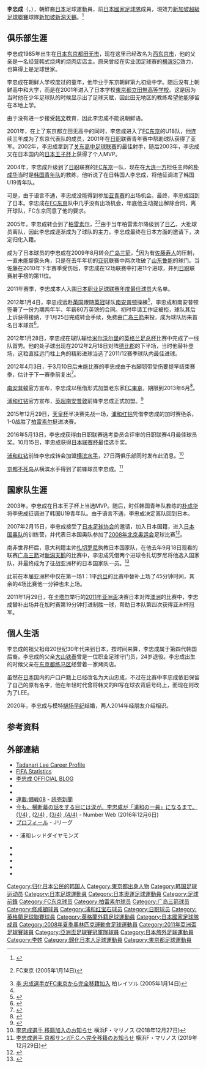 {{noteTA|G1=Football|G2=FAcup}}
{{Infobox football biography 2
| playername          = 李忠成<br>{{lang|ja|りー ただなり}}
| image               = [[File:Tadanari_Lee.jpg|220 px]]
| caption             = 
| fullname            = 李忠成<br />Tadanari Lee
| dateofbirth         = {{birth date and age|1985|12|19}}
| cityofbirth         = [[東京都|東京都]][[保谷市|保谷市]]（現[[西東京市|西東京市]]）
| countryofbirth      = {{JPN}}
| height              = {{height|meters=1.82}}
| position            = [[前鋒_(足球)|前鋒]]
| currentclub         = [[新加坡新潟天鵝足球會|新加坡新潟天鵝]]
| clubnumber          = 19
| youthyears1         = 1998−2000
| youthclubs1         = 横河武藏野
| youthyears2         = 2001−2003
| youthclubs2         = [[FC東京|FC東京]]
| years1              = 2004
| clubs1              = [[FC東京|FC東京]]
| caps1               = 0
| goals1              = 0
| years2              = 2005−2009
| clubs2              = [[柏雷素爾|柏雷素爾]]
| caps2               = 108
| goals2              = 24
| years3              = 2009−2011
| clubs3              = [[廣島三箭|廣島三箭]]
| caps3               = 70
| goals3              = 26
| years4              = 2012−2014
| clubs4              = [[南安普頓足球俱樂部|南安普頓]]
| caps4               = 7
| goals4              = 1
| years5              = 2013
| clubs5              = → [[FC東京|FC東京]] (外借)
| caps5               = 13
| goals5              = 4
| years6              = 2014−2018
| clubs6              = [[浦和紅鑽|浦和紅鑽]]
| caps6               = 131
| goals6              = 24
| years7              = 2019
| clubs7              = [[橫濱水手|橫濱水手]]
| caps7               = 10
| goals7              = 1
| years8              = 2020−2021
| clubs8              = [[京都不死鳥|京都不死鳥]]
| caps8               = 22
| goals8              = 0
| years9              = 2022−
| clubs9              = [[新加坡新潟天鵝足球會|新加坡新潟天鵝]]
| caps9               = 0
| goals9              = 0
| totalcaps           = 
| totalgoals          = 
| nationalyears1      = 2007−2008
| nationalteam1       = [[日本國家足球隊|日本U-23]]
| nationalcaps1       = 12
| nationalgoals1      = 4
| nationalyears2      = 2011−2012
| nationalteam2       = [[日本國家足球隊|日本]]
| nationalcaps2       = 11
| nationalgoals2      = 2
| medaltemplates      = 
| club-update = 2021年12月29日
| nationalteam-update = 2012年2月29日
}}

'''李忠成'''（{{lang-ja|りー ただなり}}，{{bd|1985年|12月19日||}}），朝鮮裔[[日本|日本]]足球運動員，前[[日本國家足球隊|日本國家足球隊]]成員，現效力[[新加坡超級足球聯賽|新加坡超級足球聯賽]]球隊[[新加坡新潟天鵝足球會|新加坡新潟天鵝]]。<ref name="Lee">{{cite web|publisher=[[Reuters|Reuters]]|title=BRIEF-Soccer-Japan under-23 striker Lee joins Hiroshima|url=http://sports.yahoo.com/sow/news?slug=reu-japankorean_brief&prov=reuters&type=lgns|date=2009-08-26|accessdate=2010-12-26}}</ref>

==俱乐部生涯==
李忠成1985年出生在[[日本|日本]][[东京都|东京都]][[田无市|田无市]]，现在这里已经改名为[[西东京市|西东京市]]，他的父亲是一名经营韩式烧烤的烧肉店店主。原来曾经在实业团足球赛的[[横滨SC|横滨SC]]效力，也算得上是足球世家。

李忠成在朝鲜人学校度过的童年，他毕业于东京朝鲜第九初级中学。随后没有上朝鲜高中和大学，而是在2001年进入了日本学校[[東京都立田無高等学校|東京都立田無高等学校]]。这是因为当时他在少年足球队的时候显示出了足球天赋，因此田无地区的教练希望他能够留在本地上学。

由于没有进一步接受[[韩文|韩文]]教育，因此李忠成不能说朝鲜语。

2001年，在上了东京都立田无高中的同时，李忠成进入了[[FC东京|FC东京]]的U18队，他连续三年成为了东京代表队的成员，2001年在[[日职|日职]]联赛青年赛中帮助球队获得了亚军。2002年，李忠成拿到了[[关东高中足球联赛|关东高中足球联赛]]的最佳射手，随后2003年，李忠成又在日本国内的[[日本王子杯|日本王子杯]]上获得了个人MVP。

2004年，李忠成升级到了[[日职|日职]]联赛的[[FC东京|FC东京]]一队，{{R|fct2003}}现在在[[大连一方|大连一方]]担任主帅的[[朴成华|朴成华]]当时是[[韩国青年队|韩国青年队]]的教练，他听说了在日韩国人李忠成，将他征调进了韩国U19青年队。 

可是，由于语言不通，李忠成没能得到参加[[亚青赛|亚青赛]]的出场机会。最终，李忠成回到了日本。李忠成在[[FC东京|FC东京]]队中几乎没有出场机会，年底他主动提出解除合同，离开球队，FC东京同意了他的要求。

2005年，李忠成转会到了[[柏雷素尔|柏雷素尔]]，<ref>{{cite web |url=http://www.fctokyo.co.jp/home/index.phtml?cont=item&item=2544 |title=李忠成選手 柏レイソルへ移籍決定のお知らせ |accessdate=2007年2月9日 |archiveurl=https://web.archive.org/web/20120715054615/http://www.fctokyo.co.jp/home/index.phtml?cont=item&item=2544 |archivedate=2012年7月15日 }} FC東京 (2005年1月14日)</ref><ref>[http://blog.reysol.co.jp/news/2005/007326.html 李 忠成選手がFC東京から完全移籍加入] {{Wayback|url=http://blog.reysol.co.jp/news/2005/007326.html |date=20130928120419 }} 柏レイソル (2005年1月14日)</ref>由于当年柏雷素尔降级到了[[日乙|日乙]]，大批球员离队，因此李忠成逐渐成为了球队的主力。李忠成最终在日本方面的邀请下，决定归化入籍。 

成为了日本球员的李忠成在2009年8月转会[[广岛三箭|广岛三箭]]，<ref name="Lee"/>因为有[[佐藤寿人|佐藤寿人]]的压制，一直未能崭露头角，只是在去年年初的[[亚冠|亚冠]]联赛中两次攻破了[[山东鲁能|山东鲁能]]的球门。当佐藤在2010年下半赛季受伤后，李忠成在12场联赛中打进11个进球，并列[[日职|日职]]联赛射手榜的第11位。

2011年赛季，李忠成本人入围[[日本职业足球联赛年度最佳球员|日本职业足球联赛年度最佳球员]]大名单。

2012年1月4日，李忠成远赴[[英国|英国]]跟随[[英冠|英冠]]球队[[南安普顿足球俱乐部|南安普顿]]操練<ref>{{cite news |language=en |url=http://news.bbc.co.uk/sport2/hi/football/16407930.stm |title=Striker Tadanari Lee trains at Southampton |publisher=''[[BBC_Sport|BBC Sport]]'' |date=2012-01-04 |accessdate=2012-01-26 |archive-date=2012-01-12 |archive-url=https://web.archive.org/web/20120112215307/http://news.bbc.co.uk/sport2/hi/football/16407930.stm |dead-url=no }}</ref>，李忠成和南安普顿签署了一份为期两年半、年薪80万英镑的合同。初时申请工作证被拒，球队其后上诉获得接纳，于1月25日完成转会手续，免费由[[广岛三箭|广岛三箭]]来投，成为球队历来首名日本球员<ref>{{cite news |language=en |url=http://news.bbc.co.uk/sport2/hi/football/16525699.stm |title=Japan striker Tadanari Lee completes his transfer to Southampton |publisher=''[[BBC_Sport|BBC Sport]]'' |date=2012-01-25 |accessdate=2012-01-26 |archive-date=2012-01-31 |archive-url=https://web.archive.org/web/20120131212450/http://news.bbc.co.uk/sport2/hi/football/16525699.stm |dead-url=no }}</ref>。

2012年1月28日，李忠成在球队输给[[米尔沃尔堡|米尔沃尔堡]]的[[英格兰足总杯|英格兰足总杯]]比赛中完成了一线队首秀。他的处子球出现在2012年2月18日对阵[[德比郡|德比郡]]的下半场，当时他替补登场，这粒直挂远门柱上角的精彩进球当选了2011/12赛季球队内最佳进球。

2012年4月3日，于3月10日后未能比赛的李忠成由于右脚韧带受伤要提早结束赛季，估计于下一赛季前复出<ref>{{cite news |language=en |url=http://www.bbc.com/sport/0/football/17584386 |title=Striker Tadanari Lee misses rest of season |publisher=''[[BBC_Sport|BBC Sport]]'' |date=2012-04-03 |accessdate=2014-12-04 |archive-date=2015-09-24 |archive-url=https://web.archive.org/web/20150924190648/http://www.bbc.com/sport/0/football/17584386 |dead-url=no }}</ref>。

[[南安普顿足球俱乐部|南安普顿]]官方宣布，李忠成以租借形式加盟老东家[[FC東京|FC東京]]，期限到2013年6月<ref>{{cite news |language=en |url=http://www.bbc.com/sport/0/football/21457968 |title=Tadanari Lee leaves Southampton to return to Japan on loan |publisher=''[[BBC_Sport|BBC Sport]]'' |date=2013-02-14 |accessdate=2014-12-04 |archive-date=2015-09-24 |archive-url=https://web.archive.org/web/20150924192007/http://www.bbc.com/sport/0/football/21457968 |dead-url=no }}</ref>。

[[浦和红钻|浦和红钻]]官方宣布，[[英超|英超]][[南安普敦|南安普敦]]前锋李忠成正式加盟。<ref>{{cite news |language=ja |url=http://www.urawa-reds.co.jp/topteamtopics/李-忠成選手-完全移籍加入のお知らせ |title=李 忠成選手 完全移籍加入のお知らせ |publisher=''URAWA RED DIAMONDS'' |date=2014-01-16 |accessdate=2014-12-04 |archive-date=2020-09-20 |archive-url=https://web.archive.org/web/20200920050228/https://www.urawa-reds.co.jp/topteamtopics/%E6%9D%8E-%E5%BF%A0%E6%88%90%E9%81%B8%E6%89%8B-%E5%AE%8C%E5%85%A8%E7%A7%BB%E7%B1%8D%E5%8A%A0%E5%85%A5%E3%81%AE%E3%81%8A%E7%9F%A5%E3%82%89%E3%81%9B/ |dead-url=no }}</ref>

2015年12月29日，[[天皇杯|天皇杯]]半决赛先战一场，[[浦和红钻|浦和红钻]]凭借李忠成的加时赛绝杀，1-0战胜了[[柏雷素尔|柏雷素尔]]挺进决赛。

2016年5月13日，李忠成获得由日职联赛选考委员会评审的日职联赛4月最佳球员奖。10月15日，李忠成获得[[日本联赛杯|日本联赛杯]]最佳选手奖。

[[浦和红钻|浦和红钻]]前锋李忠成转会加盟[[横滨水手|横滨水手]]，27日两俱乐部同时发布此消息。<ref>[http://www.f-marinos.com/news/detail?id=5568 李忠成選手 移籍加入のお知らせ] {{Wayback|url=http://www.f-marinos.com/news/detail?id=5568 |date=20210124174422 }} 横浜F・マリノス (2018年12月27日)</ref>

[[京都不死鸟|京都不死鸟]]从横滨水手得到了前锋球员李忠成。<ref>[http://www.f-marinos.com/news/category=5_id=6735 李忠成選手 京都サンガF.C.へ完全移籍のお知らせ] {{Wayback|url=http://www.f-marinos.com/news/category=5_id=6735 |date=20201129045214 }} 横浜F・マリノス (2019年12月29日)</ref>

==国家队生涯==
2003年，李忠成在日本王子杯上当选MVP。随后，时任韩国青年队教练的[[朴成华|朴成华]]将李忠成征调进了韩国U19青年队。由于语言不通，李忠成决定离队回到日本。

2007年2月15日，李忠成接受了[[日本足球协会|日本足球协会]]的邀请，加入日本国籍，进入[[日本23歲以下足球代表隊|日本国奥队]]的训练营，并代表日本国奥队参加了[[2008年北京奥运会|2008年北京奥运会]]足球比赛<ref>{{cite web|publisher=Sports Reference|title=Tadanari Ri Biography and Statistics|url=http://www.sports-reference.com/olympics/athletes/ri/tadanari-ri-1.html|accessdate=2009-08-26|archive-url=https://web.archive.org/web/20090106102942/http://www.sports-reference.com/olympics/athletes/ri/tadanari-ri-1.html|archive-date=2009-01-06|dead-url=yes}}</ref>。

南非世界杯后，意大利籍主帅[[扎切罗尼|扎切罗尼]]执教日本国家队，在他去年9月18日观看的联赛[[广岛三箭|广岛三箭]]对[[新潟天鹅|新潟天鹅]]的比赛中，李忠成凭借两个进球令扎切罗尼将他选入国家队，并最终成为了征战亚洲杯的日本国家队一员。<ref>{{Cite book|和書|title=魂の相克 在日スポーツ英雄列伝|publisher=[[講談社|講談社]]|year=2012|page=115}}</ref>

此前在本届亚洲杯中仅在第一场1：1平[[约旦|约旦]]的比赛中替补上场了45分钟时间，其余的4场比赛他一分钟也未上场。

2011年1月29日，在[[卡塔尔|卡塔尔]]举行的[[2011年亚洲盃|2011年亚洲盃]]决赛日本对阵[[澳洲国家足球队|澳洲]]的比赛中，李忠成替补出场并在加时赛第19分钟打进制胜一球{{R|sanspo}}，帮助日本队第四次获得亚洲杯冠军{{R|joins2011}}。

==個人生活==
李忠成的祖父祖母20世纪30年代来到日本，按时间来算，李忠成属于第四代韩国后裔。李忠成的父亲[[大山铁泰|大山铁泰]]曾是一位职业足球守门员，24岁退役。李忠成出生的时候父亲在[[东京都|东京都]][[练马区|练马区]]经营着一家烤肉店。

虽然在[[日本|日本]]国内的户口户籍上已经改名为大山忠成，不过在比赛中李忠成依旧保留了自己的原有名字，他在年轻时代曾将韩文的RI写在球衣背后号码上，而现在则改为了LEE。

2020年，李忠成与模特[[樋场早纪|樋场早纪]]结婚，两人2014年经朋友介绍相识。

==参考资料==
{{reflist}}

==外部連結==
*[http://www.thesaintshub.com/tadanarilee.html Tadanari Lee Career Profile] {{Wayback|url=http://www.thesaintshub.com/tadanarilee.html |date=20190608020621 }}
*[http://www.fifa.com/worldfootball/statisticsandrecords/players/player=286276/index.html FIFA Statistics] {{Wayback|url=http://www.fifa.com/worldfootball/statisticsandrecords/players/player=286276/index.html |date=20131105095708 }}
* [http://ameblo.jp/lee-tadanari 李忠成 OFFICIAL BLOG] {{Wayback|url=http://ameblo.jp/lee-tadanari |date=20210308050748 }}
* {{Twitter|ChunTadanari|李忠成}}
* {{Instagram|tadanarilee_official}}
* [https://web.archive.org/web/20090818004215/http://www.yomiuri.co.jp/olympic/2008/feature/preparation/ 連載:備戦08] - [[読売新聞|読売新聞]]
* [http://number.bunshun.jp/articles/-/827019 今も、横断幕の話をする目には涙が。李忠成が「浦和の一員」になるまで。(1/4)] {{Wayback|url=http://number.bunshun.jp/articles/-/827019 |date=20210123130620 }} , [http://number.bunshun.jp/articles/-/827019?page=2 (2/4)] {{Wayback|url=http://number.bunshun.jp/articles/-/827019?page=2 |date=20190811073428 }} , [http://number.bunshun.jp/articles/-/827019?page=3 (3/4)] {{Wayback|url=http://number.bunshun.jp/articles/-/827019?page=3 |date=20201201031223 }} ,[http://number.bunshun.jp/articles/-/827019?page=4 (4/4)] {{Wayback|url=http://number.bunshun.jp/articles/-/827019?page=4 |date=20210123130638 }} - Number Web (2016年12月6日)
* [http://data.j-league.or.jp/SFIX04/?player_id=6693 プロフィール] {{Wayback|url=http://data.j-league.or.jp/SFIX04/?player_id=6693 |date=20210123130658 }} - Jリーグ
* {{Official website|http://www.urawa-reds.co.jp/players/李忠成/|name=プロフィール}} - 浦和レッドダイヤモンズ
* {{FIFA player|286276}}{{En icon}}
* {{UEFA player|250039521}}{{En icon}}
* {{Soccerway|tadanari-lee/48599}}{{En icon}}
* {{SportsReference|ri/tadanari-ri-1}}
* {{ESPN_Soccernet|107581}}{{En icon}}


{{2008年奥运会男子足球日本参赛名单}}
{{2011年亚洲杯足球赛日本参赛名单}}


[[Category:归化日本公民的韩国人|Category:归化日本公民的韩国人]]
[[Category:東京都出身人物|Category:東京都出身人物]]
[[Category:韩国足球运动员|Category:韩国足球运动员]]
[[Category:日本足球運動員|Category:日本足球運動員]]
[[Category:日本奧運足球運動員|Category:日本奧運足球運動員]]
[[Category:足球前鋒|Category:足球前鋒]]
[[Category:FC东京球员|Category:FC东京球员]]
[[Category:柏雷素尔球员|Category:柏雷素尔球员]]
[[Category:广岛三箭球员|Category:广岛三箭球员]]
[[Category:修咸頓球員|Category:修咸頓球員]]
[[Category:浦和红宝石球员|Category:浦和红宝石球员]]
[[Category:日职球员|Category:日职球员]]
[[Category:英格蘭足球聯賽球員|Category:英格蘭足球聯賽球員]]
[[Category:英格蘭外籍足球運動員|Category:英格蘭外籍足球運動員]]
[[Category:日本國家足球隊成員|Category:日本國家足球隊成員]]
[[Category:2008年夏季奧林匹克運動會足球運動員|Category:2008年夏季奧林匹克運動會足球運動員]]
[[Category:2011年亞洲盃足球賽球員|Category:2011年亞洲盃足球賽球員]]
[[Category:亞洲盃足球賽冠軍隊球員|Category:亞洲盃足球賽冠軍隊球員]]
[[Category:日本旅外足球運動員|Category:日本旅外足球運動員]]
[[Category:李姓|Category:李姓]]
[[Category:歸化日本人足球運動員|Category:歸化日本人足球運動員]]
[[Category:東京都足球運動員|Category:東京都足球運動員]]